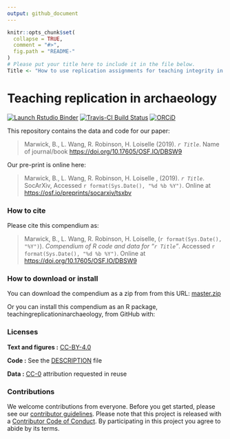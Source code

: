 ```yaml
---
output: github_document
---
```


<!-- README.md is generated from README.Rmd. Please edit that file -->

```r
knitr::opts_chunk$set(
  collapse = TRUE,
  comment = "#>",
  fig.path = "README-"
)
# Please put your title here to include it in the file below. 
Title <- "How to use replication assignments for teaching integrity in empirical archaeology"
```

# Teaching replication in archaeology
<!-- badges: start -->
[![Launch Rstudio Binder](http://mybinder.org/badge.svg)](https://mybinder.org/v2/gh/benmarwick/replicationteachingarchaeology/master?urlpath=rstudio) 
[![Travis-CI Build Status](https://travis-ci.org/benmarwick/teaching-replication-in-archaeology.svg?branch=master)](https://travis-ci.org/benmarwick/teaching-replication-in-archaeology)
[![ORCiD](https://img.shields.io/badge/ORCiD-0000--0001--7879--4531-green.svg)](http://orcid.org/0000-0001-7879-4531) 

<!-- badges: end -->


This repository contains the data and code for our paper:

> Marwick, B., L. Wang, R. Robinson, H. Loiselle (2019). _`r Title`_. Name of journal/book <https://doi.org/10.17605/OSF.IO/DBSW9>

Our pre-print is online here:

> Marwick, B., L. Wang, R. Robinson, H. Loiselle , (2019). _`r Title`_. SocArXiv, Accessed `r format(Sys.Date(), "%d %b %Y")`. Online at <https://osf.io/preprints/socarxiv/tsxbv>


### How to cite

Please cite this compendium as:

> Marwick, B., L. Wang, R. Robinson, H. Loiselle, (`r format(Sys.Date(), "%Y")`). _Compendium of R code and data for "`r Title`"_. Accessed `r format(Sys.Date(), "%d %b %Y")`. Online at <https://doi.org/10.17605/OSF.IO/DBSW9>

### How to download or install

You can download the compendium as a zip from from this URL: [master.zip](/archive/master.zip)

Or you can install this compendium as an R package, teachingreplicationinarchaeology, from GitHub with:


### Licenses

**Text and figures :**  [CC-BY-4.0](http://creativecommons.org/licenses/by/4.0/)

**Code :** See the [DESCRIPTION](DESCRIPTION) file

**Data :** [CC-0](http://creativecommons.org/publicdomain/zero/1.0/) attribution requested in reuse

### Contributions

We welcome contributions from everyone. Before you get started, please see our [contributor guidelines](CONTRIBUTING.md). Please note that this project is released with a [Contributor Code of Conduct](CONDUCT.md). By participating in this project you agree to abide by its terms.

